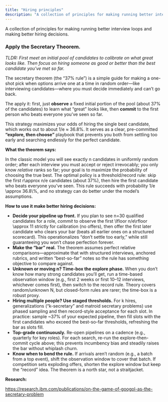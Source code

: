 ```yaml
---
title: "Hiring principles"
description: "A collection of principles for making running better interview loops and making better hiring decisions."
---
```


A collection of principles for making running better interview loops and making better hiring decisions.

### Apply the Secretary Theorem.

_TLDR: First meet an initial pool of candidates to calibrate on what great looks like. Then focus on hiring someone as good or better than the best candidate you've met so far._

The secretary theorem (the “37% rule”) is a simple guide for making a one-shot pick when options arrive one at a time in random order—like interviewing candidates—where you must decide immediately and can’t go back.

The apply it: first, just **observe** a fixed initial portion of the pool (about 37% of the candidates) to learn what “great” looks like, then **commit** to the first person who beats everyone you’ve seen so far.

This strategy maximizes your odds of hiring the single best candidate, which works out to about 1/e ≈ 36.8%. It serves as a clear, pre-committed **“explore, then choose”** playbook that prevents you both from settling too early and searching endlessly for the perfect candidate.

**What the theorem says:**

In the classic model you will see exactly n candidates in uniformly random order; after each interview you must accept or reject irrevocably; you only know _relative_ ranks so far; your goal is to maximize the probability of choosing the true best. The optimal policy is a threshold/record rule: skip the first r\\approx n/e candidates (about 37%), then hire the first candidate who beats everyone you’ve seen. This rule succeeds with probability 1/e \\approx 36.8\\%, and no strategy can do better under the model’s assumptions.

**How to use it make better hiring decisions:**

- **Decide your pipeline up front.** If you plan to see n=30 qualified candidates for a role, _commit_ to observe the first \\lfloor n/e\\rfloor \\approx 11 strictly for calibration (no offers), then offer the first later candidate who clears your bar (beats all earlier ones on a structured scorecard). This operationalizes “don’t settle too early,” while still guaranteeing you won’t chase perfection forever. 
- **Make the “bar” real.** The theorem assumes perfect relative comparisons—approximate that with structured interviews, anchored rubrics, and written “best-so-far” notes so the rule has something objective to compare against. 
- **Unknown or moving **n**? Time-box the explore phase.** When you don’t know how many strong candidates you’ll get, run a time-based observation window (e.g., first 2 weeks or first 10–12 interviews, whichever comes first), then switch to the record rule. Theory covers random/unknown N, but closed-form rules are rarer; the time-box is a robust proxy. 
- **Hiring multiple people? Use staged thresholds.** For k hires, generalizations (“k-secretary” and matroid secretary problems) use phased sampling and then record-style acceptance for each slot. In practice: sample ~37% of your expected pipeline, then fill slots with the first candidates who exceed the best-so-far thresholds, refreshing the bar as slots fill. 
- **Top-grade continuously.** Re-open pipelines on a cadence (e.g., quarterly for key roles). For each search, re-run the explore-then-commit cycle above; this prevents incumbency bias and steadily raises the bar without whiplash churn.
- **Know when to bend the rule.** If arrivals aren’t random (e.g., a batch from a top event), shift the observation window to cover that batch. If competition sets exploding offers, shorten the explore window but keep the “record” idea. The theorem is a north star, not a straitjacket.

**Research:**

https://research.ibm.com/publications/on-the-game-of-googol-as-the-secretary-problem